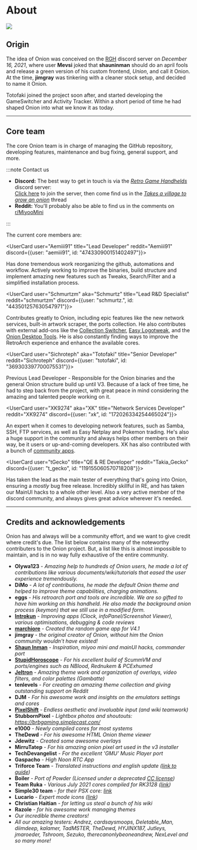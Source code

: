 
# About

![](https://user-images.githubusercontent.com/98862735/179129117-5343b6d6-f4c7-4ae2-8ceb-a93aae65a90f.png)


## Origin

The idea of Onion was conceived on the [RGH](https://discord.gg/Jd2azKX) discord server on *December 16, 2021*, where user **Mevsi** joked that **shauninman** should do an april fools and release a green version of his custom frontend, *Union*, and call it Onion. At the time, **jimgray** was tinkering with a cleaner stock setup, and decided to name it Onion.

Totofaki joined the project soon after, and started developing the GameSwitcher and Activity Tracker. Within a short period of time he had shaped Onion into what we know it as today.

---


## Core team

The core Onion team is in charge of managing the GitHub repository, developing features, maintenance and bug fixing, general support, and more.


:::note Contact us

- **Discord:** The best way to get in touch is via the [*Retro Game Handhelds*](https://discord.gg/Jd2azKX) discord server:  
  [Click here](https://discord.gg/Jd2azKX) to join the server, then come find us in the [*Takes a village to grow an onion*](https://discord.com/channels/529983248114122762/931367023588569180) thread
- **Reddit:** You'll probably also be able to find us in the comments on [r/MiyooMini](https://www.reddit.com/r/MiyooMini)

:::


The current core members are:


<UserCard user="Aemiii91" title="Lead Developer" reddit="Aemiii91" discord={{user: "aemiii91", id: "474330900151402497"}}>

Has done tremendous work reorganizing the github, automations and workflow. Actively working to improve the binaries, build structure and implement amazing new features such as Tweaks, Search/Filter and a simplified installation process.

</UserCard>


<UserCard user="Schmurtzm" aka="Schmurtz" title="Lead R&D Specialist" reddit="schmurtzm" discord={{user: "schmurtz.", id: "443501257630547971"}}>

Contributes greatly to Onion, including epic features like the new network services, built-in artwork scraper, the ports collection. He also contributes with external add-ons like the [Collection Switcher](https://github.com/schmurtzm/Miyoo-Mini-Collection-Switcher), [Easy Logotweak](https://github.com/schmurtzm/Miyoo-Mini-easy-logotweak), and the [Onion Desktop Tools](https://github.com/schmurtzm/Onion-Desktop-Tools). He is also constantly finding ways to improve the RetroArch experience and enhance the available cores.

</UserCard>


<UserCard user="Sichroteph" aka="Totofaki" title="Senior Developer" reddit="Sichroteph" discord={{user: "totofaki", id: "369303397700075531"}}>

Previous Lead Developer - Responsible for the Onion binaries and the general Onion structure build up until V3. Because of a lack of free time, he had to step back from the project, with great peace in mind considering the amazing and talented people working on it.

</UserCard>


<UserCard user="XK9274" aka="XK" title="Network Services Developer" reddit="XK9274" discord={{user: "_xk_", id: "172026334254465024"}}>

An expert when it comes to developing network features, such as Samba, SSH, FTP services, as well as Easy Netplay and Pokemon trading. He's also a huge support in the community and always helps other members on their way, be it users or up-and-coming developers. XK has also contributed with a bunch of [community apps](/docs/community-apps#mmp-only-wi-fi-required).

</UserCard>


<UserCard user="tGecko" title="QE & RE Developer" reddit="Takia_Gecko" discord={{user: "t_gecko", id: "119155060570718208"}}>

Has taken the lead as the main tester of everything that's going into Onion, ensuring a *mostly* bug free release. Incredibly skillful in RE, and has taken our MainUI hacks to a whole other level. Also a very active member of the discord community, and always gives great advice wherever it's needed. 

</UserCard>

---


## Credits and acknowledgements

Onion has and always will be a community effort, and we want to give credit where credit's due. The list below contains many of the noteworthy contributers to the Onion project. But, a list like this is almost impossible to maintain, and is in no way fully exhaustive of the entire community.

- **Olywa123** - *Amazing help to hundreds of Onion users, he made a lot of contributions like various documents/wiki/tutorials that eased the user experience tremendously.*
- **DiMo** - *A lot of contributions, he made the default Onion theme and helped to improve theme capabilities, charging animations.*
- **eggs** - *His retroarch port and tools are incredible. We are so gifted to have him working on this handheld. He also made the background onion process (keymon) that we still use in a modified form.*
- **[Introkun](https://github.com/introkun)** - *Improving apps (Clock, infoPanel/Screenshot Viewer), various optimisations, debugging & code reviews*
- **[marchiore](https://github.com/marchiore)** - *Created the random game app for V4.1*
- **jimgray** - *the original creator of Onion, without him the Onion community wouldn't have existed!*
- **[Shaun Inman](http://shauninman.com/)** - *Inspiration, miyoo mini and mainUI hacks, commander port*
- **[StupidHoroscope](https://github.com/StupidHoroscope)** - *For his excellent build of ScummVM and ports/engines such as NBlood, Rednukem & PCExhumed*
- **[Jeltron](https://benjelter.itch.io/)** - *Amazing theme work and organization of overlays, video filters, and color palettes (Gambatte)*
- **tenlevels** - *For creating an amazing theme collection and giving outstanding support on Reddit*
- **DJM** - *For his awesome work and insights on the emulators settings and cores*
- **[PixelShift](https://discord.com/users/725161245048832003)** - *Endless aesthetic and invaluable input (and wiki teamwork)*
- **StubbornPixel** - *Lightbox photos and shoutouts: https://brbgaming.simplecast.com/*
- **e1000** - *Newly compiled cores for most systems*
- **TheDewd** - *For his awesome HTML Onion theme viewer*
- **Jdewitz** - *Created some awesome overlays*
- **MirruTatep** - *For his amazing onion pixel art used in the v3 installer*
- **TechDevangelist** - *For the excellent 'GMU' Music Player port*
- **Gaspacho** - *High Noon RTC App*
- **Triforce Team** - *Translated instructions and english update ([link to guide](https://github.com/TriForceX/MiyooCFW/wiki/Miyoo-Mini#firmware-update-guide))*
- **Boiler** - *Port of Powder (Licensed under a deprecated [CC license](https://creativecommons.org/licenses/sampling+/1.0/))*
- **Team Ruka** - *Various July 2021 cores compiled for RK3128 ([link](https://github.com/Ruka-CFW/rk3128-cfw))*
- **Simple30 team** - *for their PSX core: [link](https://retrogamecorps.com/2021/02/13/introducing-simple30-an-optimized-pocketgo-s30-firmware/#BIOS)*
- **Lucario** - *Expert mode icons ([link](https://github.com/DogWav3/Lucario_libretro_Miyoo_icons))*
- **Christian Haitian** - *for letting us steal a bunch of his wiki*
- **Razole** - *for his awesome work managing themes*
- *Our incredible theme creators!*
- *All our amazing testers: Andrez, cardsaysmoops, Deletable_Man, diimdeep, kalamer, TadMSTER, TheDewd, HYJINX187, Jutleys, jmaroeder, Tshroom, Sezuko, therecanonlybeoneandrew, NexLevel and so many more!*
